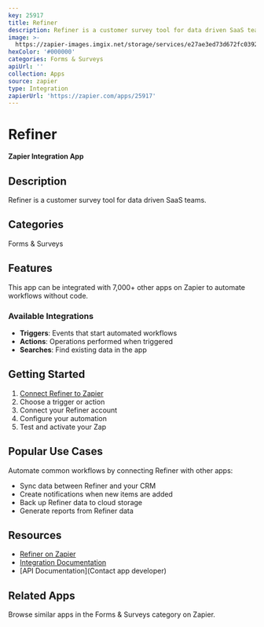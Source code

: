 ```yaml
---
key: 25917
title: Refiner
description: Refiner is a customer survey tool for data driven SaaS teams.
image: >-
  https://zapier-images.imgix.net/storage/services/e27ae3ed73d672fc0392352ea7758ce8.png?auto=format%2Ccompress&ixlib=python-3.0.0&q=50
hexColor: '#000000'
categories: Forms & Surveys
apiUrl: ''
collection: Apps
source: zapier
type: Integration
zapierUrl: 'https://zapier.com/apps/25917'
---
```

# Refiner

**Zapier Integration App**

## Description

Refiner is a customer survey tool for data driven SaaS teams.

## Categories

Forms & Surveys

## Features

This app can be integrated with 7,000+ other apps on Zapier to automate workflows without code.

### Available Integrations

- **Triggers**: Events that start automated workflows
- **Actions**: Operations performed when triggered
- **Searches**: Find existing data in the app

## Getting Started

1. [Connect Refiner to Zapier](https://zapier.com/apps/25917)
2. Choose a trigger or action
3. Connect your Refiner account
4. Configure your automation
5. Test and activate your Zap

## Popular Use Cases

Automate common workflows by connecting Refiner with other apps:

- Sync data between Refiner and your CRM
- Create notifications when new items are added
- Back up Refiner data to cloud storage
- Generate reports from Refiner data

## Resources

- [Refiner on Zapier](https://zapier.com/apps/25917)
- [Integration Documentation](https://zapier.com/apps/25917/integrations)
- [API Documentation](Contact app developer)

## Related Apps

Browse similar apps in the Forms & Surveys category on Zapier.
